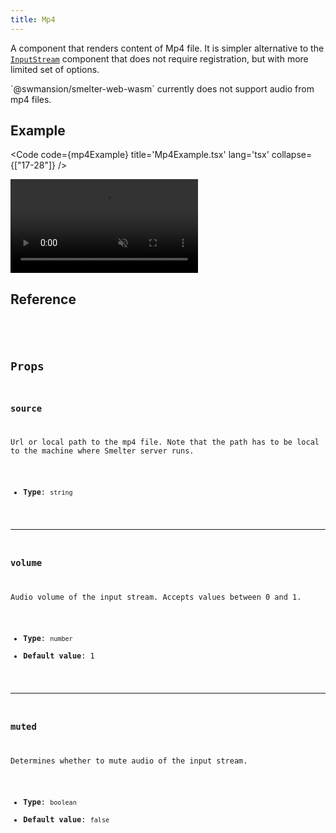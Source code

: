 ```yaml
---
title: Mp4
---
```


A component that renders content of Mp4 file. It is simpler alternative to the [`InputStream`](/ts-sdk/components/inputstream)
component that does not require registration, but with more limited set of options.

<Aside type='caution'>`@swmansion/smelter-web-wasm` currently does not support audio from mp4 files.</Aside>

## Example

<Code code={mp4Example} title='Mp4Example.tsx' lang='tsx' collapse={["17-28"]} />

<CollapsibleDetails summaryTitle='Output'>
  <video autoplay loop muted src={ExampleImage} alt="example output" />
</CollapsibleDetails>

## Reference

<CollapsibleDetails summaryTitle='Type definitions' open>
<Code code={`
type Mp4Props = {
    source: string;
    volume?: number;
    muted?: boolean;
}
`} lang='tsx' />
</CollapsibleDetails>

## Props

### source 
Url or local path to the mp4 file. Note that the path has to be local to the machine where
Smelter server runs.

- **Type**: `string`

---

### volume
Audio volume of the input stream. Accepts values between 0 and 1.

- **Type**: `number`
- **Default value**: 1

---

### muted
Determines whether to mute audio of the input stream.

- **Type**: `boolean`
- **Default value**: `false`
